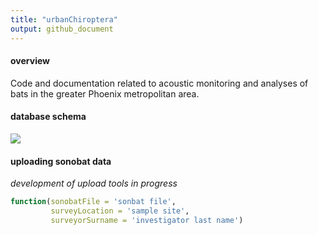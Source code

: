 ```yaml
---
title: "urbanChiroptera"
output: github_document
---
```


<!-- README.md is generated from README.Rmd. Please edit the latter. -->

#### overview

Code and documentation related to acoustic monitoring and analyses of bats in
the greater Phoenix metropolitan area.


#### database schema

![](create-database/urbanChiroptera - normalized.png)


#### uploading sonobat data

*development of upload tools in progress*

```r

function(sonobatFile = 'sonbat file', 
         surveyLocation = 'sample site',
         surveyorSurname = 'investigator last name')
```
